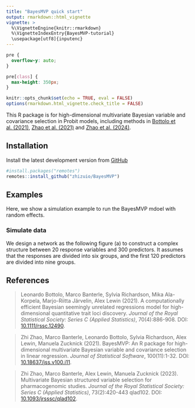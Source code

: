 ```yaml
---
title: "BayesMVP quick start"
output: rmarkdown::html_vignette
vignette: >
  %\VignetteEngine{knitr::rmarkdown}
  %\VignetteIndexEntry{BayesMVP-tutorial}
  \usepackage[utf8]{inputenc}
---
```


```css
pre {
  overflow-y: auto;
}

pre[class] {
  max-height: 350px;
}
```

```r
knitr::opts_chunk$set(echo = TRUE, eval = FALSE)
options(rmarkdown.html_vignette.check_title = FALSE)
```

This R package is for high-dimensional multivariate Bayesian variable and covariance selection in Probit models, including methods in [Bottolo et al. (2021)](https://doi.org/10.1111/rssc.12490), [Zhao et al. (2021)](https://doi.org/10.18637/jss.v100.i11) and [Zhao et al. (2024)](https://doi.org/10.1093/jrsssc/qlad102). 

## Installation

Install the latest development version from [GitHub](https://github.com/zhizuio/BayesMVP)

```r
#install.packages("remotes")
remotes::install_github("zhizuio/BayesMVP")
```

## Examples

Here, we show a simulation example to run the BayesMVP mdoel with random effects.

### Simulate data

We design a network as the following figure (a) to construct a complex structure between $20$ response variables and $300$ predictors.
It assumes that the responses are divided into six groups, and the first $120$ predictors are divided into nine groups.


## References

> Leonardo Bottolo, Marco Banterle, Sylvia Richardson, Mika Ala-Korpela, Marjo-Riitta Järvelin, Alex Lewin (2021).
> A computationally efficient Bayesian seemingly unrelated regressions model for high-dimensional quantitative trait loci discovery.
> _Journal of the Royal Statistical Society: Series C (Applied Statistics)_, 70(4):886-908. DOI: [10.1111/rssc.12490](https://doi.org/10.1111/rssc.12490).

> Zhi Zhao, Marco Banterle, Leonardo Bottolo, Sylvia Richardson, Alex Lewin, Manuela Zucknick (2021).
> BayesMVP: An R package for high-dimensional multivariate Bayesian variable and covariance selection in linear regression.
> _Journal of Statistical Software_, 100(11):1-32. DOI: [10.18637/jss.v100.i11](https://doi.org/10.18637/jss.v100.i11).

> Zhi Zhao, Marco Banterle, Alex Lewin, Manuela Zucknick (2023).
> Multivariate Bayesian structured variable selection for pharmacogenomic studies.
> _Journal of the Royal Statistical Society: Series C (Applied Statistics)_, 73(2):420-443 qlad102. DOI: [10.1093/jrsssc/qlad102](https://doi.org/10.1093/jrsssc/qlad102).
